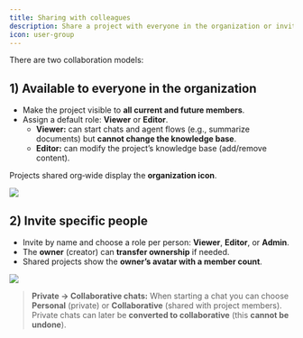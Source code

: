 ```yaml
---
title: Sharing with colleagues
description: Share a project with everyone in the organization or invite specific teammates to collaborate.
icon: user-group
---
```


There are two collaboration models:

## 1) Available to everyone in the organization
- Make the project visible to **all current and future members**.
- Assign a default role: **Viewer** or **Editor**.
  - **Viewer:** can start chats and agent flows (e.g., summarize documents) but **cannot change the knowledge base**.
  - **Editor:** can modify the project’s knowledge base (add/remove content).

Projects shared org‑wide display the **organization icon**.

![](/videos/share_everyone.gif)

## 2) Invite specific people
- Invite by name and choose a role per person: **Viewer**, **Editor**, or **Admin**.
- The **owner** (creator) can **transfer ownership** if needed.
- Shared projects show the **owner’s avatar with a member count**.

![](/videos/invite_ppl.gif)

> **Private → Collaborative chats:** When starting a chat you can choose **Personal** (private) or **Collaborative** (shared with project members). Private chats can later be **converted to collaborative** (this **cannot be undone**).
